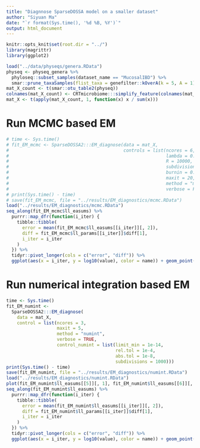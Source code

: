 ```yaml
---
title: "Diagnnose SparseDOSSA model on a smaller dataset"
author: "Siyuan Ma"
date: "`r format(Sys.time(), '%d %B, %Y')`"
output: html_document
---
```


```r
knitr::opts_knit$set(root.dir = "../")
library(magrittr)
library(ggplot2)
```

```r
load("../data/physeqs/genera.RData")
physeq <- physeq_genera %>% 
  phyloseq::subset_samples(dataset_name == "MucosalIBD") %>% 
  smar::prune_taxaSamples(flist_taxa = genefilter::kOverA(k = 5, A = 1))
mat_X_count <- t(smar::otu_table2(physeq))
colnames(mat_X_count) <- CRTmicrobiome:::simplify_feature(colnames(mat_X_count))
mat_X <- t(apply(mat_X_count, 1, function(x) x / sum(x)))
```

# Run MCMC based EM

```r
# time <- Sys.time()
# fit_EM_mcmc <- SparseDOSSA2:::EM_diagnose(data = mat_X,
#                                           controls = list(ncores = 6,
#                                                           lambda = 0.2,
#                                                           R = 10000,
#                                                           subdivisions = 10000,
#                                                           burnin = 0.1,
#                                                           maxit = 20,
#                                                           method = "mcmc",
#                                                           verbose = FALSE))
# print(Sys.time() - time)
# save(fit_EM_mcmc, file = "../results/EM_diagnostics/mcmc.RData")
load("../results/EM_diagnostics/mcmc.RData")
seq_along(fit_EM_mcmc$ll_easums) %>%
  purrr::map_dfr(function(i_iter) {
    tibble::tibble(
      error = mean(fit_EM_mcmc$ll_easums[[i_iter]][, 2]),
      diff = fit_EM_mcmc$ll_params[[i_iter]]$diff[1],
      i_iter = i_iter
    )
  }) %>%
  tidyr::pivot_longer(cols = c("error", "diff")) %>%
  ggplot(aes(x = i_iter, y = log10(value), color = name)) + geom_point()
```

# Run numerical integration based EM

```r
time <- Sys.time()
fit_EM_numint <- 
  SparseDOSSA2:::EM_diagnose(
    data = mat_X,
    control = list(ncores = 3,
                   maxit = 5,
                   method = "numint",
                   verbose = TRUE,
                   control_numint = list(limit_min = 1e-14,
                                         rel.tol = 1e-4,
                                         abs.tol = 1e-8,
                                         subdivisions = 1000)))
print(Sys.time() - time)
save(fit_EM_numint, file = "../results/EM_diagnostics/numint.RData")
load("../results/EM_diagnostics/numint.RData")
plot(fit_EM_numint$ll_easums[[5]][, 1], fit_EM_numint$ll_easums[[6]][, 1])
seq_along(fit_EM_numint$ll_easums) %>%
  purrr::map_dfr(function(i_iter) {
    tibble::tibble(
      error = mean(fit_EM_numint$ll_easums[[i_iter]][, 2]),
      diff = fit_EM_numint$ll_params[[i_iter]]$diff[1],
      i_iter = i_iter
    )
  }) %>%
  tidyr::pivot_longer(cols = c("error", "diff")) %>%
  ggplot(aes(x = i_iter, y = log10(value), color = name)) + geom_point()
```